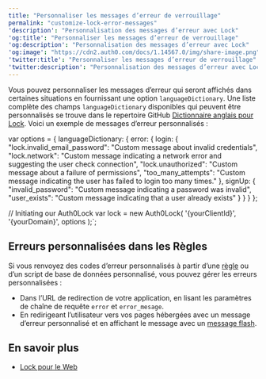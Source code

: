 ```yaml
---
title: "Personnaliser les messages d’erreur de verrouillage"
permalink: "customize-lock-error-messages"
'description': "Personnalisation des messages d’erreur avec Lock"
'og:title': "Personnaliser les messages d’erreur de verrouillage"
'og:description': "Personnalisation des messages d’erreur avec Lock"
'og:image': "https://cdn2.auth0.com/docs/1.14567.0/img/share-image.png"
'twitter:title': "Personnaliser les messages d’erreur de verrouillage"
'twitter:description': "Personnalisation des messages d’erreur avec Lock"
---
```



Vous pouvez personnaliser les messages d’erreur qui seront affichés dans certaines situations en fournissant une option `languageDictionary`. Une liste complète des champs `languageDictionary` disponibles qui peuvent être personnalisés se trouve dans le repertoire GitHub [Dictionnaire anglais pour Lock](https://github.com/auth0/lock/blob/master/src/i18n/en.js). Voici un exemple de messages d’erreur personnalisés :



var options = {
  languageDictionary: {
    error: {
      login: {
        "lock.invalid_email_password": "Custom message about invalid credentials",
        "lock.network": "Custom message indicating a network error and suggesting the user check connection",
        "lock.unauthorized": "Custom message about a failure of permissions",
        "too_many_attempts": "Custom message indicating the user has failed to login too many times."
      },
      signUp: {
        "invalid_password": "Custom message indicating a password was invalid",
        "user_exists": "Custom message indicating that a user already exists"
      }
    }
  }
};

// Initiating our Auth0Lock
var lock = new Auth0Lock(
  '{yourClientId}',
  '{yourDomain}',
  options
);`;

<AuthCodeBlock children={codeExample} language="javascript" />

## Erreurs personnalisées dans les Règles

Si vous renvoyez des codes d’erreur personnalisés à partir d’une [règle](/docs/fr-ca/customize/rules) ou d’un script de base de données personnalisé, vous pouvez gérer les erreurs personnalisées :

* Dans l’URL de redirection de votre application, en lisant les paramètres de chaîne de requête `error` et `error_mesage`.
* En redirigeant l’utilisateur vers vos pages hébergées avec un message d’erreur personnalisé et en affichant le message avec un [message flash](/docs/fr-ca/libraries/lock/lock-api-reference).

## En savoir plus

* [Lock pour le Web](/docs/fr-ca/libraries/lock)
